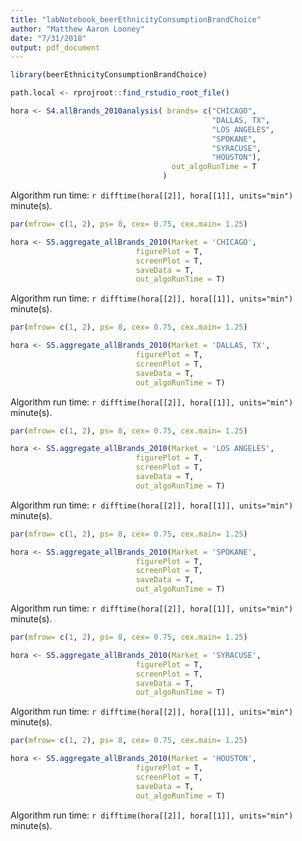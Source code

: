 ```yaml
---
title: "labNotebook_beerEthnicityConsumptionBrandChoice"
author: "Matthew Aaron Looney"
date: "7/31/2018"
output: pdf_document
---
```


\newpage
  
```r

library(beerEthnicityConsumptionBrandChoice)

path.local <- rprojroot::find_rstudio_root_file()

```
  
```r

hora <- S4.allBrands_2010analysis( brands= c("CHICAGO", 
                                             "DALLAS, TX", 
                                             "LOS ANGELES", 
                                             "SPOKANE", 
                                             "SYRACUSE", 
                                             "HOUSTON"), 
                                    out_algoRunTime = T
                                  )

```
  
\begin{verbatim}
Algorithm name: S4.allBrands_2010analysis( brands= c("CHICAGO", 
                                                     "DALLAS, TX", 
                                                     "LOS ANGELES", 
                                                     "SPOKANE", 
                                                     "SYRACUSE", 
                                                     "HOUSTON"), 
                                            out_algoRunTime = T
                                           )  
\end{verbatim}
                            
Algorithm run time: `r difftime(hora[[2]], hora[[1]], units="min") ` minute(s).   
\newpage
  
```r

par(mfrow= c(1, 2), ps= 8, cex= 0.75, cex.main= 1.25)

hora <- S5.aggregate_allBrands_2010(Market = 'CHICAGO', 
                            figurePlot = T,
                            screenPlot = T,
                            saveData = T, 
                            out_algoRunTime = T)

```
  
\begin{verbatim}
Algorithm name: S5.aggregate_allBrands_2010(Market = 'CHICAGO', 
                            figurePlot = T,
                            screenPlot = T,
                            saveData = T, 
                            out_algoRunTime = T)  
\end{verbatim}
                            
Algorithm run time: `r difftime(hora[[2]], hora[[1]], units="min") ` minute(s).   
\newpage
  
```r

par(mfrow= c(1, 2), ps= 8, cex= 0.75, cex.main= 1.25)

hora <- S5.aggregate_allBrands_2010(Market = 'DALLAS, TX', 
                            figurePlot = T,
                            screenPlot = T,
                            saveData = T, 
                            out_algoRunTime = T)

```
  
\begin{verbatim}
Algorithm name: S5.aggregate_allBrands_2010(Market = 'DALLAS, TX', 
                            figurePlot = T,
                            screenPlot = T,
                            saveData = T, 
                            out_algoRunTime = T)  
\end{verbatim}
                            
Algorithm run time: `r difftime(hora[[2]], hora[[1]], units="min") ` minute(s).  
\newpage

```r

par(mfrow= c(1, 2), ps= 8, cex= 0.75, cex.main= 1.25)

hora <- S5.aggregate_allBrands_2010(Market = 'LOS ANGELES', 
                            figurePlot = T,
                            screenPlot = T,
                            saveData = T, 
                            out_algoRunTime = T)

```
  
\begin{verbatim}
Algorithm name: S5.aggregate_allBrands_2010(Market = 'LOS ANGELES', 
                            figurePlot = T,
                            screenPlot = T,
                            saveData = T, 
                            out_algoRunTime = T)  
\end{verbatim}
                            
Algorithm run time: `r difftime(hora[[2]], hora[[1]], units="min") ` minute(s).  
\newpage
  
```r

par(mfrow= c(1, 2), ps= 8, cex= 0.75, cex.main= 1.25)

hora <- S5.aggregate_allBrands_2010(Market = 'SPOKANE', 
                            figurePlot = T,
                            screenPlot = T,
                            saveData = T, 
                            out_algoRunTime = T)

```
  
\begin{verbatim}
Algorithm name: S5.aggregate_allBrands_2010(Market = 'SPOKANE', 
                            figurePlot = T,
                            screenPlot = T,
                            saveData = T, 
                            out_algoRunTime = T)  
\end{verbatim}
                            
Algorithm run time: `r difftime(hora[[2]], hora[[1]], units="min") ` minute(s).  
\newpage
  
```r

par(mfrow= c(1, 2), ps= 8, cex= 0.75, cex.main= 1.25)

hora <- S5.aggregate_allBrands_2010(Market = 'SYRACUSE', 
                            figurePlot = T,
                            screenPlot = T,
                            saveData = T, 
                            out_algoRunTime = T)

```
  
\begin{verbatim}
Algorithm name: S5.aggregate_allBrands_2010(Market = 'SYRACUSE', 
                            figurePlot = T,
                            screenPlot = T,
                            saveData = T, 
                            out_algoRunTime = T)  
\end{verbatim}
                            
Algorithm run time: `r difftime(hora[[2]], hora[[1]], units="min") ` minute(s).  
\newpage
  
```r

par(mfrow= c(1, 2), ps= 8, cex= 0.75, cex.main= 1.25)

hora <- S5.aggregate_allBrands_2010(Market = 'HOUSTON', 
                            figurePlot = T,
                            screenPlot = T,
                            saveData = T, 
                            out_algoRunTime = T)

```
  
\begin{verbatim}
Algorithm name: S5.aggregate_allBrands_2010(Market = 'HOUSTON', 
                            figurePlot = T,
                            screenPlot = T,
                            saveData = T, 
                            out_algoRunTime = T)  
\end{verbatim}
                            
Algorithm run time: `r difftime(hora[[2]], hora[[1]], units="min") ` minute(s).  
\newpage
